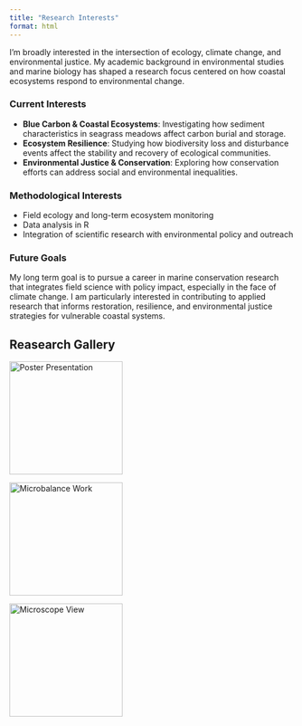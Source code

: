 ```yaml
---
title: "Research Interests"
format: html
---
```


I’m broadly interested in the intersection of ecology, climate change, and environmental justice. My academic background in environmental studies and marine biology has shaped a research focus centered on how coastal ecosystems respond to environmental change.

### Current Interests

-   **Blue Carbon & Coastal Ecosystems**: Investigating how sediment characteristics in seagrass meadows affect carbon burial and storage.
-   **Ecosystem Resilience**: Studying how biodiversity loss and disturbance events affect the stability and recovery of ecological communities.
-   **Environmental Justice & Conservation**: Exploring how conservation efforts can address social and environmental inequalities.

### Methodological Interests

-   Field ecology and long-term ecosystem monitoring\
-   Data analysis in R
-   Integration of scientific research with environmental policy and outreach

### Future Goals

My long term goal is to pursue a career in marine conservation research that integrates field science with policy impact, especially in the face of climate change. I am particularly interested in contributing to applied research that informs restoration, resilience, and environmental justice strategies for vulnerable coastal systems.

## Reasearch Gallery

<a href="images/IMG_9833.jpg" data-lightbox="research-gallery" data-title="Seagrass Survey Poster Presentation">
  <img src="images/IMG_9833.jpeg" alt="Poster Presentation" width="200">
</a>

<a href="images/IMG_9926.jpeg" data-lightbox="research-gallery" data-title="Working with Microbalance">
  <img src="images/IMG_9926.jpeg" alt="Microbalance Work" width="200">
</a>

<a href="images/microscope.jpeg" data-lightbox="research-gallery" data-title="View through Microscope">
  <img src="images/microscope.jpeg" alt="Microscope View" width="200">
</a>


